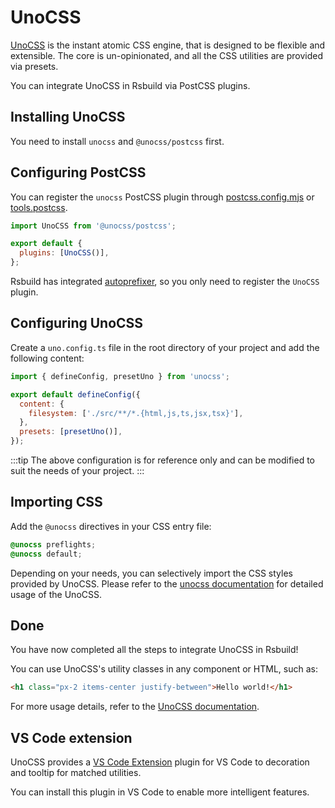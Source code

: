 # UnoCSS

[UnoCSS](https://unocss.dev/) is the instant atomic CSS engine, that is designed to be flexible and extensible. The core is un-opinionated, and all the CSS utilities are provided via presets.

You can integrate UnoCSS in Rsbuild via PostCSS plugins.

## Installing UnoCSS

You need to install `unocss` and `@unocss/postcss` first.


<PackageManagerTabs command="add unocss @unocss/postcss -D" />

## Configuring PostCSS

You can register the `unocss` PostCSS plugin through [postcss.config.mjs](https://www.npmjs.com/package/postcss-loader#config) or [tools.postcss](/config/tools/postcss).

```js title="postcss.config.mjs"
import UnoCSS from '@unocss/postcss';

export default {
  plugins: [UnoCSS()],
};
```

Rsbuild has integrated [autoprefixer](https://github.com/postcss/autoprefixer), so you only need to register the `UnoCSS` plugin.

## Configuring UnoCSS

Create a `uno.config.ts` file in the root directory of your project and add the following content:

```js title="uno.config.ts"
import { defineConfig, presetUno } from 'unocss';

export default defineConfig({
  content: {
    filesystem: ['./src/**/*.{html,js,ts,jsx,tsx}'],
  },
  presets: [presetUno()],
});
```

:::tip
The above configuration is for reference only and can be modified to suit the needs of your project.
:::

## Importing CSS

Add the `@unocss` directives in your CSS entry file:

```css title="main.css"
@unocss preflights;
@unocss default;
```

Depending on your needs, you can selectively import the CSS styles provided by UnoCSS. Please refer to the [unocss documentation](https://unocss.dev/integrations/postcss#usage) for detailed usage of the UnoCSS.

## Done

You have now completed all the steps to integrate UnoCSS in Rsbuild!

You can use UnoCSS's utility classes in any component or HTML, such as:

```html
<h1 class="px-2 items-center justify-between">Hello world!</h1>
```

For more usage details, refer to the [UnoCSS documentation](https://unocss.dev/).

## VS Code extension

UnoCSS provides a [VS Code Extension](https://unocss.dev/integrations/vscode) plugin for VS Code to decoration and tooltip for matched utilities.

You can install this plugin in VS Code to enable more intelligent features.
